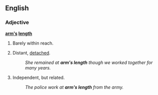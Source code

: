 ==English==

===Adjective===
{{wikipedia}}
'''[[arm]][['s]] [[length]]'''

# {{literally}} Barely within reach.
# {{idiom}} Distant, [[detach]]ed.
#: ''She remained at '''arm's length''' though we worked together for many years.''
# {{idiom}} Independent, but related.
#: ''The police work at '''arm's length''' from the army.''